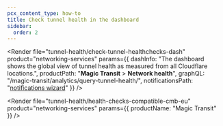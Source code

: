 ```yaml
---
pcx_content_type: how-to
title: Check tunnel health in the dashboard
sidebar:
  order: 2
---
```



<Render
	file="tunnel-health/check-tunnel-healthchecks-dash"
	product="networking-services"
	params={{
		dashInfo: "The dashboard shows the global view of tunnel health as measured from all Cloudflare locations.",
		productPath: "**Magic Transit** > **Network health**",
		graphQL: "/magic-transit/analytics/query-tunnel-health/",
		notificationsPath: "[notifications wizard](/magic-transit/network-health/configure-magic-tunnel-health-alerts/)"
	}}
/>

<Render
	file="tunnel-health/health-checks-compatible-cmb-eu"
	product="networking-services"
	params={{
		productName: "Magic Transit"
	}}
/>